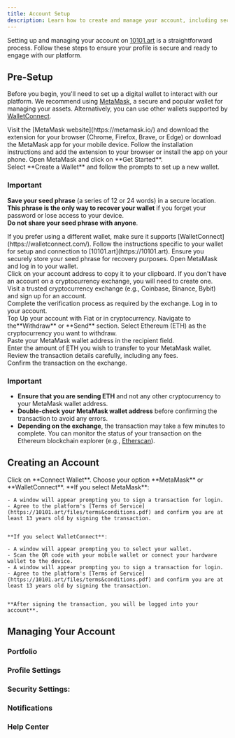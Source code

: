 ```yaml
---
title: Account Setup 
description: Learn how to create and manage your account, including security settings and personal preferences
---
```


Setting up and managing your account on [10101.art](https://10101.art) is a straightforward process. 
Follow these steps to ensure your profile is secure and ready to engage with our platform.

## Pre-Setup

Before you begin, you'll need to set up a digital wallet to interact with our platform. We recommend using [MetaMask](https://metamask.io/), a secure and popular wallet for managing your assets. Alternatively, you can use other wallets supported by [WalletConnect](https://walletconnect.com/).


<AccordionGroup>

  <Accordion title="Install MetaMask">

<Steps>
  <Step title="First Step">
    Visit the [MetaMask website](https://metamask.io/) and download the extension for your browser (Chrome, Firefox, Brave, or Edge) or download the MetaMask app for your mobile device.
  </Step>
  <Step title="Second Step">
    Follow the installation instructions and add the extension to your browser or install the app on your phone.
  </Step>
  <Step title="Third Step">
    Open MetaMask and click on **Get Started**. <br />
    Select **Create a Wallet** and follow the prompts to set up a new wallet.
  </Step>
</Steps>


### Important
**Save your seed phrase** (a series of 12 or 24 words) in a secure location. <br />
**This phrase is the only way to recover your wallet** if you forget your password or lose access to your device. <br />
**Do not share your seed phrase with anyone**.
  </Accordion>

  <Accordion title="Use WalletConnect">

<Steps>
  <Step title="First Step">
    If you prefer using a different wallet, make sure it supports [WalletConnect](https://walletconnect.com/).
  </Step>
  <Step title="Second Step">
    Follow the instructions specific to your wallet for setup and connection to [10101.art](https://10101.art).
  </Step>
  <Step title="Third Step">
    Ensure you securely store your seed phrase for recovery purposes.
  </Step>
</Steps>
  </Accordion>

 <Accordion title="Top Up Your Wallet">

<Steps>
  <Step title="First Step">
    Open MetaMask and log in to your wallet. <br />
    Click on your account address to copy it to your clipboard.
  </Step>
  <Step title="Second Step">
    If you don't have an account on a cryptocurrency exchange, you will need to create one. <br />
    Visit a trusted cryptocurrency exchange (e.g., Coinbase, Binance, Bybit) and sign up for an account. <br />
    Complete the verification process as required by the exchange.
  </Step>
  <Step title="Third Step">
    Log in to your account. <br />
    Top Up your account with Fiat or in cryptocurrency.
    Navigate to the**Withdraw** or **Send** section.
  </Step>
  <Step title="Fourth Step">
    Select Ethereum (ETH) as the cryptocurrency you want to withdraw. <br />
    Paste your MetaMask wallet address in the recipient field. <br />
    Enter the amount of ETH you wish to transfer to your MetaMask wallet.
  </Step>
  <Step title="Sixth Step">
    Review the transaction details carefully, including any fees. <br />
    Confirm the transaction on the exchange.
  </Step>
</Steps>

### Important
- **Ensure that you are sending ETH** and not any other cryptocurrency to your MetaMask wallet address. <br />
- **Double-check your MetaMask wallet address** before confirming the transaction to avoid any errors. <br />
- **Depending on the exchange**, the transaction may take a few minutes to complete. You can monitor the status of your transaction on the Ethereum blockchain explorer (e.g., [Etherscan](https://etherscan.io/)).
</Accordion>
  </AccordionGroup>


## Creating an Account


<Steps>
  <Step title="First Step">
    Click on **Connect Wallet**.
  </Step>
  <Step title="Second Step">
    Choose your option **MetaMask** or **WalletConnect**.
  </Step>
  <Step title="Second Step">
    **If you select MetaMask**:

	- A window will appear prompting you to sign a transaction for login.
    - Agree to the platform's [Terms of Service](https://10101.art/files/terms&conditions.pdf) and confirm you are at least 13 years old by signing the transaction.


	**If you select WalletConnect**:

	- A window will appear prompting you to select your wallet.
    - Scan the QR code with your mobile wallet or connect your hardware wallet to the device.
	- A window will appear prompting you to sign a transaction for login.
    - Agree to the platform's [Terms of Service](https://10101.art/files/terms&conditions.pdf) and confirm you are at least 13 years old by signing the transaction.


   	**After signing the transaction, you will be logged into your account**.
   </Step>
</Steps>

## Managing Your Account

### Portfolio
### Profile Settings
### Security Settings:
### Notifications
### Help Center



